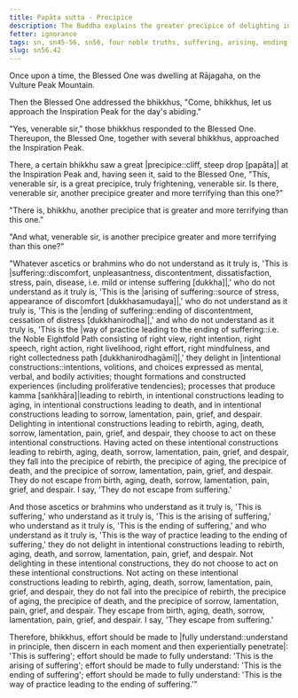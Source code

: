```yaml
---
title: Papāta sutta - Precipice
description: The Buddha explains the greater precipice of delighting in intentional constructions leading to rebirth, aging, death, and sorrow, lamentation, pain, grief, and despair, resulting from not understanding the Four Noble Truths.
fetter: ignorance
tags: sn, sn45-56, sn56, four noble truths, suffering, arising, ending, cessation, way of practice, path, precipice, intentional constructions, rebirth, aging, death, sorrow, lamentation, pain, grief, despair
slug: sn56.42
---
```


Once upon a time, the Blessed One was dwelling at Rājagaha, on the Vulture Peak Mountain.

Then the Blessed One addressed the bhikkhus, "Come, bhikkhus, let us approach the Inspiration Peak for the day's abiding."

"Yes, venerable sir," those bhikkhus responded to the Blessed One. Thereupon, the Blessed One, together with several bhikkhus, approached the Inspiration Peak.

There, a certain bhikkhu saw a great |precipice::cliff, steep drop [papāta]| at the Inspiration Peak and, having seen it, said to the Blessed One, "This, venerable sir, is a great precipice, truly frightening, venerable sir. Is there, venerable sir, another precipice greater and more terrifying than this one?"

"There is, bhikkhu, another precipice that is greater and more terrifying than this one."

"And what, venerable sir, is another precipice greater and more terrifying than this one?"

"Whatever ascetics or brahmins who do not understand as it truly is, 'This is |suffering::discomfort, unpleasantness, discontentment, dissatisfaction, stress, pain, disease, i.e. mild or intense suffering [dukkha]|,' who do not understand as it truly is, 'This is the |arising of suffering::source of stress, appearance of discomfort [dukkhasamudaya]|,' who do not understand as it truly is, 'This is the |ending of suffering::ending of discontentment, cessation of distress [dukkhanirodha]|,' and who do not understand as it truly is, 'This is the |way of practice leading to the ending of suffering::i.e. the Noble Eightfold Path consisting of right view, right intention, right speech, right action, right livelihood, right effort, right mindfulness, and right collectedness path [dukkhanirodhagāmī]|,' they delight in |intentional constructions::intentions, volitions, and choices expressed as mental, verbal, and bodily activities; thought formations and constructed experiences (including proliferative tendencies); processes that produce kamma [saṅkhāra]|leading to rebirth, in intentional constructions leading to aging, in intentional constructions leading to death, and in intentional constructions leading to sorrow, lamentation, pain, grief, and despair. Delighting in intentional constructions leading to rebirth, aging, death, sorrow, lamentation, pain, grief, and despair, they choose to act on these intentional constructions. Having acted on these intentional constructions leading to rebirth, aging, death, sorrow, lamentation, pain, grief, and despair, they fall into the precipice of rebirth, the precipice of aging, the precipice of death, and the precipice of sorrow, lamentation, pain, grief, and despair. They do not escape from birth, aging, death, sorrow, lamentation, pain, grief, and despair. I say, 'They do not escape from suffering.'

And those ascetics or brahmins who understand as it truly is, 'This is suffering,' who understand as it truly is, 'This is the arising of suffering,' who understand as it truly is, 'This is the ending of suffering,' and who understand as it truly is, 'This is the way of practice leading to the ending of suffering,' they do not delight in intentional constructions leading to rebirth, aging, death, and sorrow, lamentation, pain, grief, and despair. Not delighting in these intentional constructions, they do not choose to act on these intentional constructions. Not acting on these intentional constructions leading to rebirth, aging, death, sorrow, lamentation, pain, grief, and despair, they do not fall into the precipice of rebirth, the precipice of aging, the precipice of death, and the precipice of sorrow, lamentation, pain, grief, and despair. They escape from birth, aging, death, sorrow, lamentation, pain, grief, and despair. I say, 'They escape from suffering.'

Therefore, bhikkhus, effort should be made to |fully understand::understand in principle, then discern in each moment and then experientially penetrate|: 'This is suffering';
effort should be made to fully understand: 'This is the arising of suffering';
effort should be made to fully understand: 'This is the ending of suffering';
effort should be made to fully understand: 'This is the way of practice leading to the ending of suffering.'"